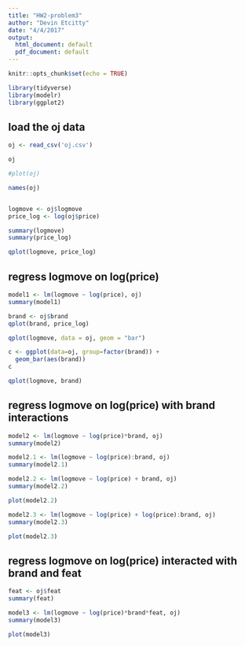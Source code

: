 ```yaml
---
title: "HW2-problem3"
author: "Devin Etcitty"
date: "4/4/2017"
output:
  html_document: default
  pdf_document: default
---
```


```r
knitr::opts_chunk$set(echo = TRUE)
```

```r
library(tidyverse)
library(modelr)
library(ggplot2)

```


## load the oj data
```r
oj <- read_csv('oj.csv')
```


```r
oj
```

```r
#plot(oj)
```


```r
names(oj)
```

```r

```

```r
logmove <- oj$logmove
price_log <- log(oj$price)

summary(logmove)
summary(price_log)

qplot(logmove, price_log)
```



## regress logmove on log(price)

```r
model1 <- lm(logmove ~ log(price), oj)
summary(model1)
```


```r
brand <- oj$brand
qplot(brand, price_log)
```


```r
qplot(logmove, data = oj, geom = "bar")
```

```r
c <- ggplot(data=oj, group=factor(brand)) +
  geom_bar(aes(brand))
c
```



```r
qplot(logmove, brand)
```

## regress logmove on log(price) with brand interactions

```r
model2 <- lm(logmove ~ log(price)*brand, oj)
summary(model2)
```


```r
model2.1 <- lm(logmove ~ log(price):brand, oj)
summary(model2.1)
```

```r
model2.2 <- lm(logmove ~ log(price) + brand, oj)
summary(model2.2)
```

```r
plot(model2.2)
```


```r
model2.3 <- lm(logmove ~ log(price) + log(price):brand, oj)
summary(model2.3)
```


```r
plot(model2.3)
```


## regress logmove on log(price) interacted with brand and feat

```r
feat <- oj$feat
summary(feat)
```


```r
model3 <- lm(logmove ~ log(price)*brand*feat, oj)
summary(model3)
```
```r
plot(model3)
```

